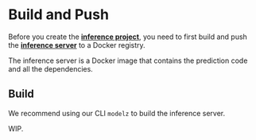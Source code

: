 # Build and Push

Before you create the [**inference project**](../concepts/project), you need to first build and push the [**inference server**](../concepts/server) to a Docker registry. 

The inference server is a Docker image that contains the prediction code and all the dependencies.

## Build

We recommend using our CLI `modelz` to build the inference server. 

WIP.

